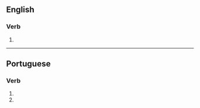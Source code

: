 ==English==

===Verb===
{{head|en|verb form}}

# {{en-third-person singular of|actualize}}

----

==Portuguese==

===Verb===
{{pt-verb-form}}

# {{inflection of|actualizar||2|s|pres|subj|lang=pt}}
# {{inflection of|actualizar||2|s|negative|impr|lang=pt}}